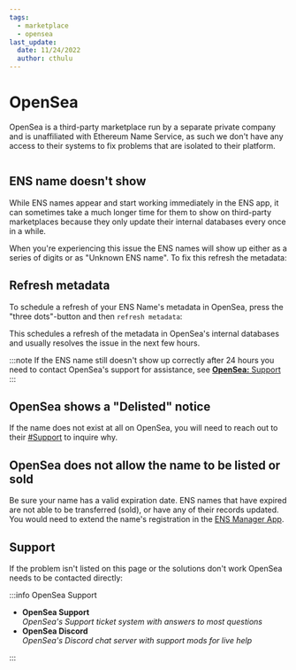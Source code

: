 ```yaml
---
tags:
  - marketplace
  - opensea
last_update:
  date: 11/24/2022
  author: cthulu
---
```



# OpenSea
OpenSea is a third-party marketplace run by a separate private company and is unaffiliated with Ethereum Name Service, as such we don't have any access to their systems to fix problems that are isolated to their platform.

<BrowserWindow url="opensea.io">
  <Image img="/img/faq/marketplaces/opensea-1.png"/>
</BrowserWindow>

## ENS name doesn't show
While ENS names appear and start working immediately in the ENS app, it can sometimes take a much longer time for them to show on third-party marketplaces because they only update their internal databases every once in a while.

When you're experiencing this issue the ENS names will show up either as a series of digits or as "Unknown ENS name". To fix this refresh the metadata:

## Refresh metadata
To schedule a refresh of your ENS Name's metadata in OpenSea, press the "three dots"-button and then `refresh metadata`:
<BrowserWindow url="opensea.io">
  <Image img="/img/faq/marketplaces/opensea-unknown-1.gif"/>
</BrowserWindow>

This schedules a refresh of the metadata in OpenSea's internal databases and usually resolves the issue in the next few hours.

:::note
If the ENS name still doesn't show up correctly after 24 hours you need to contact OpenSea's support for assistance, see [**OpenSea:** Support](#support)
:::

## OpenSea shows a "Delisted" notice
If the name does not exist at all on OpenSea, you will need to reach out to their [#Support](support) to inquire why.

## OpenSea does not allow the name to be listed or sold
Be sure your name has a valid expiration date. ENS names that have expired are not able to be transferred (sold), or have any of their records updated. You would need to extend the name's registration in the [ENS Manager App](https://app.ens.domains).

## Support
If the problem isn't listed on this page or the solutions don't work OpenSea needs to be contacted directly:

:::info OpenSea Support
 - <Link to="https://support.opensea.io"><b>OpenSea Support</b></Link>
   <br/><i>OpenSea's Support ticket system with answers to most questions</i>

 - <Link to="https://discord.gg/opensea"><b>OpenSea Discord</b></Link>
   <br/><i>OpenSea's Discord chat server with support mods for live help</i>
:::
